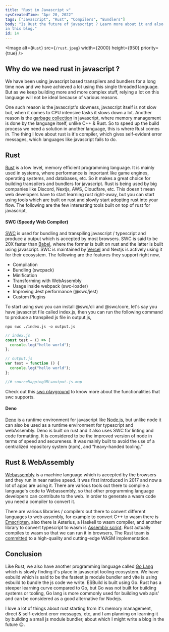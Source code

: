 ```yaml
---
title: "Rust in Javascript ⚒️"
sysCreatedTime: "Apr 20, 2022"
tags: ["Javascript", "Rust", "Compilers", "Bundlers"]
body: "Is Rust the future of javascript ? Learn more about it and also learn about the tools (like swc and deno) that are using rust,
in this blog."
id: 14
---
```


<Image
  alt={`Rust`}
  src={`/rust.jpeg`}
  width={2000}
  height={950}
  priority={true}
/>

## Why do we need rust in javascript ?

We have been using javascript based transpilers and bundlers for a long time now and we have achieved a lot
using this single threaded language. But as we keep building more and more complex stuff, relying a lot on
this language will not be ideal because of various reasons.

One such reason is the javascript's slowness, javascript itself is not slow but, when it comes to CPU intensive tasks
it slows down a lot. Another reason is the [garbage collection](https://developer.mozilla.org/en-US/docs/Web/JavaScript/Memory_Management#garbage_collection)
in javascript, where memory management is done by the language itself, unlike C++ & Rust. So to speed up the build process
we need a solution in another language, this is where Rust comes in. The thing I love about rust is it's compiler, which
gives self-evident error messages, which languages like javascript fails to do.

## Rust

[Rust](https://www.rust-lang.org/) is a low level, memory efficient programming language. It is mainly used in systems,
where performance is important like game engines, operating systems, and databases, etc. So it makes a great choice for
building transpilers and bundlers for javascript. Rust is being used by big companies like Discord, Nextjs, AWS, Cloudfare,
etc. This doesn't mean web developers have to start learning rust right-away, but you can start using tools which are built on
rust and slowly start adopting rust into your flow. The following are the few interesting tools built on top of rust for
javascript,

#### SWC (Speedy Web Compiler)

[SWC](https://swc.rs/) is used for bundling and transpiling javascript / typescript and produce a output which is accepted by most browsers.
SWC is said to be 20X faster than [Babel](https://babeljs.io/), where the former is built on rust and the latter is built using javascript. SWC
is maintained by [Vercel](https://vercel.com/) and Nextjs is actively using it for their ecosystem. The following are the features they support
right now,

- Compilation
- Bundling (swcpack)
- Minification
- Transforming with WebAssembly
- Usage inside webpack (swc-loader)
- Improving Jest performance (@swc/jest)
- Custom Plugins

To start using swc you can install @swc/cli and @swc/core, let's say you have javascript file called index.js, then you can
run the following command to produce a transpiled js file in output.js,

```shell
npx swc ./index.js -o output.js
```

```js
// index.js
const test = () => {
  console.log("hello world");
};
```

```js
// output.js
var test = function () {
  console.log("hello world");
};

//# sourceMappingURL=output.js.map
```

Check out this [swc playground](https://swc.rs/playground) to know more about the functionalities that swc supports.

#### Deno

[Deno](https://deno.land/) is a runtime environment for javascript like [Node.js](https://nodejs.org/en/), but unlike
node it can also be used as a runtime environment for typescript and webAssembly. Deno is built on rust and it also
uses SWC for linting and code formatting. It is considered to be the improved version of node in terms of speed and secureness.
It was mainly built to avoid the use of a centralized repository system (npm), and “heavy-handed tooling.”

## Rust & WebAssembly

[Webassembly](https://webassembly.org/) is a machine language which is accepted by the browsers and they run in near native
speed. It was first introduced in 2017 and now a lot of apps are using it. There are various tools out there to compile
a language's code to Webassembly, so that other programming language developers can contribute to the web. In order to
generate a wasm code you need a compiler to convert it.

There are various libraries / compilers out there to convert different languages to web assembly, for example to convert
C++ to wasm there is [Emscripten](https://emscripten.org/), also there is Asterius, a Haskell to wasm compiler, and
another library to convert typescript to wasm is [Assembly script](https://www.assemblyscript.org/). Rust actually compiles
to wasm so that we can run it in browsers, The Rust team is [committed](https://www.rust-lang.org/what/wasm) to a
high-quality and cutting-edge WASM implementation.

## Conclusion

Like Rust, we also have another programming language called [Go Lang](https://go.dev/) which is slowly finding it's place in javascript tooling
ecosystem. We have esbuild which is said to be the fastest js module bundler and vite is using esbuild to bundle the js
code we write. ESBuild is built using Go. Rust has a steeper learning curve
compared to Go, but Go was not built for building systems or tooling, Go lang is more commonly used for building web apis'
and can be considered as a good alternative for Nodejs.

I love a lot of things about rust starting from it's memory management, direct & self-evident erorr messages, etc, and I
am planning on learning it by building a small js module bundler, about which I might write a blog in the
future 😉.
